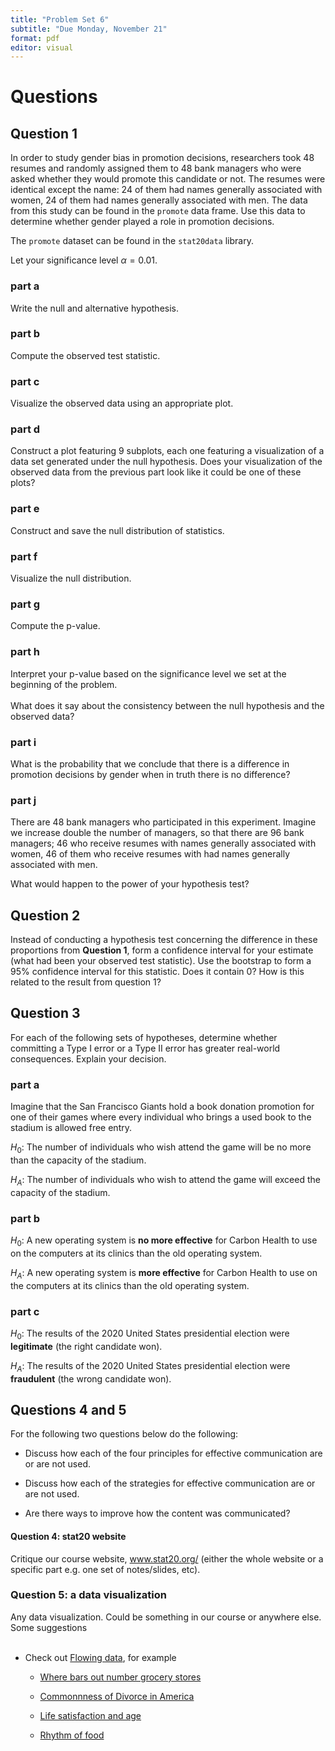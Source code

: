 ```yaml
---
title: "Problem Set 6"
subtitle: "Due Monday, November 21"
format: pdf
editor: visual
---
```


# Questions

## Question 1

In order to study gender bias in promotion decisions, researchers took 48 resumes and randomly assigned them to 48 bank managers who were asked whether they would promote this candidate or not. The resumes were identical except the name: 24 of them had names generally associated with women, 24 of them had names generally associated with men. The data from this study can be found in the `promote` data frame. Use this data to determine whether gender played a role in promotion decisions.

The `promote` dataset can be found in the `stat20data` library.

Let your significance level $\alpha = 0.01$.

### part a

Write the null and alternative hypothesis.

### part b

Compute the observed test statistic.

### part c

Visualize the observed data using an appropriate plot.

### part d

Construct a plot featuring 9 subplots, each one featuring a visualization of a data set generated under the null hypothesis. Does your visualization of the observed data from the previous part look like it could be one of these plots?

### part e

Construct and save the null distribution of statistics.

### part f

Visualize the null distribution.

### part g

Compute the p-value.

### part h

Interpret your p-value based on the significance level we set at the beginning of the problem.\
\
What does it say about the consistency between the null hypothesis and the observed data?

### part i

What is the probability that we conclude that there is a difference in promotion decisions by gender when in truth there is no difference?

### part j

There are 48 bank managers who participated in this experiment. Imagine we increase double the number of managers, so that there are 96 bank managers; 46 who receive resumes with names generally associated with women, 46 of them who receive resumes with had names generally associated with men.

What would happen to the power of your hypothesis test?

## Question 2

Instead of conducting a hypothesis test concerning the difference in these proportions from **Question 1**, form a confidence interval for your estimate (what had been your observed test statistic). Use the bootstrap to form a 95% confidence interval for this statistic. Does it contain 0? How is this related to the result from question 1?

## Question 3

For each of the following sets of hypotheses, determine whether committing a Type I error or a Type II error has greater real-world consequences. Explain your decision.

### part a

Imagine that the San Francisco Giants hold a book donation promotion for one of their games where every individual who brings a used book to the stadium is allowed free entry.

$H_0$: The number of individuals who wish attend the game will be no more than the capacity of the stadium.

$H_A$: The number of individuals who wish to attend the game will exceed the capacity of the stadium.

### part b

$H_0$: A new operating system is **no more effective** for Carbon Health to use on the computers at its clinics than the old operating system.

$H_A$: A new operating system is **more effective** for Carbon Health to use on the computers at its clinics than the old operating system.

### part c

$H_0$: The results of the 2020 United States presidential election were **legitimate** (the right candidate won).

$H_A$: The results of the 2020 United States presidential election were **fraudulent** (the wrong candidate won).

## Questions 4 and 5

For the following two questions below do the following:

-   Discuss how each of the four principles for effective communication are or are not used.

-   Discuss how each of the strategies for effective communication are or are not used.

-   Are there ways to improve how the content was communicated?

#### Question 4: stat20 website

Critique our course website, [www.stat20.org/](https://www.stat20.org/) (either the whole website or a specific part e.g. one set of notes/slides, etc).

### Question 5: a data visualization

Any data visualization. Could be something in our course or anywhere else. Some suggestions\
\

-   Check out [Flowing data](https://flowingdata.com/made-by-flowingdata/), for example

    -   [Where bars out number grocery stores](https://flowingdata.com/2014/05/29/bars-versus-grocery-stores-around-the-world/)

    -   [Commonnness of Divorce in America](https://flowingdata.com/2022/06/07/commonness-of-divorce-in-america/)

    -   [Life satisfaction and age](https://flowingdata.com/2022/11/10/life-satisfaction-and-age/)

    -   [Rhythm of food](https://rhythm-of-food.net/)

